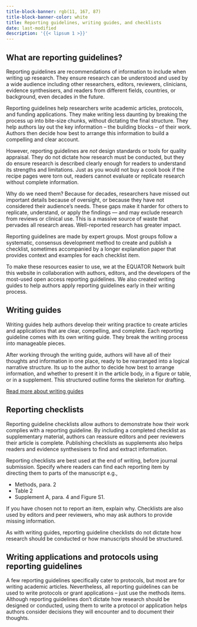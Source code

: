 ```yaml
---
title-block-banner: rgb(11, 167, 87)
title-block-banner-color: white
title: Reporting guidelines, writing guides, and checklists
date: last-modified
description: '{{< lipsum 1 >}}'
---
```


## What are reporting guidelines? {#reporting-guidelines}

Reporting guidelines are recommendations of information to include when writing up research. They ensure research can be understood and used by a wide audience including other researchers, editors, reviewers, 
clinicians, evidence synthesisers, and readers from different fields, countries, or background, even decades in the future. 

Reporting guidelines help researchers write academic articles, protocols, and funding applications. 
They make writing less daunting by breaking the process up into bite-size chunks, without dictating the final structure. 
They help authors lay out the key information – the building blocks – of their work. Authors then decide how best to arrange this information 
to build a compelling and clear account. 

However, reporting guidelines are _not_ design standards or tools for quality appraisal. They do not dictate how research must be conducted, but they do ensure research is described clearly enough for readers to understand its strengths and limitations. Just as you would not buy a cook book if the recipe pages were torn out, readers cannot evaluate or replicate research without complete information. 

Why do we need them? Because for decades, researchers have missed out important details because of oversight, or because they have not considered their audience's needs. These gaps make it harder for others to replicate, understand, or apply the findings — and may exclude research from reviews or clinical use. This is a massive source of waste that pervades all research areas. Well-reported research has greater 
impact.

<!-- #TODO add citations -->

Reporting guidelines are made by expert groups. Most groups follow a systematic, consensus development method to create and publish a checklist, sometimes accompanied by a longer explanation paper that provides context and examples for each checklist item. 

To make these resources easier to use, we at the EQUATOR Network built this website in collaboration with authors, editors, and the developers of the most-used open access reporting guidelines. We also created writing guides to help authors apply reporting guidelines early in their writing process. 

<!-- #TODO add citation -->

## Writing guides {#writing-guides}

Writing guides help authors develop their writing practice to create articles and applications that are clear, compelling, and complete. 
Each reporting guideline comes with its own writing guide. They break the writing process into manageable pieces. 

After working through the writing guide, authors will have all of their thoughts and information in one place, ready to be rearranged into a logical narrative structure. Its up to the author to decide how best to arrange information, and whether to present it in the article body, in a figure or table, or in a supplement. This structured outline forms the skeleton for drafting. 

[Read more about writing guides](writing-using-reporting-guidelines.qmd)

## Reporting checklists {#reporting-checklists}

Reporting guideline checklists allow authors to demonstrate how their work complies with a reporting guideline. By including a completed checklist as supplementary material, authors can reassure editors and peer reviewers their article is complete. Publishing checklists as supplements also helps readers and evidence synthesisers to find and extract information. 

Reporting checklists are best used at the end of writing, before journal submission. Specify where readers can find each reporting item by directing them to parts of the manuscript e.g., 

- Methods, para. 2
- Table 2
- Supplement A, para. 4 and Figure S1.

If you have chosen not to report an item, explain why. Checklists are also used by editors and peer reviewers, who may ask authors to provide missing information. 

As with writing guides, reporting guideline checklists do not dictate how research should be conducted or how manuscripts should be structured. 

## Writing applications and protocols using reporting guidelines {#writing-applications}

A few reporting guidelines specifically cater to protocols, but most are for writing academic articles. Nevertheless, all reporting guidelines can be used to write protocols or grant applications – just use the methods items. Although reporting guidelines don't dictate how research should be designed or conducted, using them to write a protocol or application helps authors consider decisions they will encounter and to document their thoughts. 

